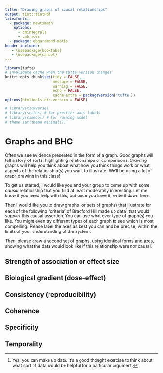 ```yaml
---
title: "Drawing graphs of causal relationships"
output: tint::tintPdf
latexfonts:
  - package: newtxmath
    options: 
      - cmintegrals
      - cmbraces
  - package: ebgaramond-maths
header-includes:
   - \usepackage{booktabs}
   - \usepackage{cancel}
---
```


```r
library(tufte)
# invalidate cache when the tufte version changes
knitr::opts_chunk$set(tidy = FALSE, 
                      message = FALSE, 
                      warning = FALSE,
                      echo = FALSE,
                      cache.extra = packageVersion('tufte'))
options(htmltools.dir.version = FALSE)
```

```r
# library(tidyverse)
# library(scales) # for prettier axis labels
# library(simecol) # for running model 
# theme_set(theme_minimal())
```

# Graphs and BHC

Often we see evidence presented in the form of a graph. Good graphs will tell a story of sorts, highlighting relationships or comparisons. _Drawing_ graphs will help you think about what how you think things work or what aspects of the relationship(s) you want to illustrate. We'll be doing a lot of graph drawing in this class! 

To get us started, I would like you and your group to come up with some _causal_ relationship that you find at least moderately interesting. Let me know if you need help with this, but once you have it, write it down here:


\vspace{2cm}

Then I would like you to draw graphs (or sets of graphs) that illustrate for each of the following "criteria" of Bradford Hill made up data^[Yes, you can make up data. It's a good thought exercise to think about what sort of data would be helpful for a particular argument.] that would _support_ this causal assertion. You can use what ever type of graph(s) you like. You might even try different types of each graph to see which is most compelling. Please label the axes as best you can and be precise, within the limits of your understanding of the system.

_Then_, please draw a second set of graphs, using identical forms and axes, showing what the data would look like if this relationship were _not_ causal.

## Strength of association or effect size
\vspace{4cm}

## Biological gradient (dose-effect)

\vspace{4cm}

## Consistency (reproducibility)

\vspace{5cm}

## Coherence
\vspace{5cm}

## Specificity
\vspace{5cm}

## Temporality
\vspace{5cm}
